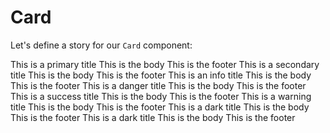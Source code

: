 
<Meta title="Card" component={Card} />

# Card

Let's define a story for our `Card` component:

<Preview>
  <Story name="Card Primary">
    <React.Fragment>
      <Card>
        <CardHeader color={'primary'}>
          This is a primary title
        </CardHeader>
        <CardBody>
          <Typography>
            This is the body
          </Typography>
        </CardBody>
        <CardFooter>
          This is the footer
        </CardFooter>
      </Card>
    </React.Fragment>
  </Story>
</Preview>

<Preview>
  <Story name="Card Secondary">
    <React.Fragment>
      <Card>
        <CardHeader color={'secondary'}>
          This is a secondary title
        </CardHeader>
        <CardBody>
          <Typography>
            This is the body
          </Typography>
        </CardBody>
        <CardFooter>
          This is the footer
        </CardFooter>
      </Card>
    </React.Fragment>
  </Story>
</Preview>

<Preview>
  <Story name="Card Info">
    <React.Fragment>
      <Card>
        <CardHeader color={'info'}>
          This is an info title
        </CardHeader>
        <CardBody>
          <Typography>
            This is the body
          </Typography>
        </CardBody>
        <CardFooter>
          This is the footer
        </CardFooter>
      </Card>
    </React.Fragment>
  </Story>
</Preview>

<Preview>
  <Story name="Card Danger">
    <React.Fragment>
      <Card>
        <CardHeader color={'danger'}>
          This is a danger title
        </CardHeader>
        <CardBody>
          <Typography>
            This is the body
          </Typography>
        </CardBody>
        <CardFooter>
          This is the footer
        </CardFooter>
      </Card>
    </React.Fragment>
  </Story>
</Preview>

<Preview>
  <Story name="Card Success">
    <React.Fragment>
      <Card>
        <CardHeader color={'success'}>
          This is a success title
        </CardHeader>
        <CardBody>
          <Typography>
            This is the body
          </Typography>
        </CardBody>
        <CardFooter>
          This is the footer
        </CardFooter>
      </Card>
    </React.Fragment>
  </Story>
</Preview>

<Preview>
  <Story name="Card Warning">
    <React.Fragment>
      <Card>
        <CardHeader color={'warning'}>
          This is a warning title
        </CardHeader>
        <CardBody>
          <Typography>
            This is the body
          </Typography>
        </CardBody>
        <CardFooter>
          This is the footer
        </CardFooter>
      </Card>
    </React.Fragment>
  </Story>
</Preview>

<Preview>
  <Story name="Card Dark">
    <React.Fragment>
      <Card>
        <CardHeader color={'dark'}>
          This is a dark title
        </CardHeader>
        <CardBody>
          <Typography>
            This is the body
          </Typography>
        </CardBody>
        <CardFooter>
          This is the footer
        </CardFooter>
      </Card>
    </React.Fragment>
  </Story>
</Preview>

<Preview>
  <Story name="Card Grey">
    <React.Fragment>
      <Card>
        <CardHeader color={'grey'}>
          This is a dark title
        </CardHeader>
        <CardBody>
          <Typography>
            This is the body
          </Typography>
        </CardBody>
        <CardFooter>
          This is the footer
        </CardFooter>
      </Card>
    </React.Fragment>
  </Story>
</Preview>